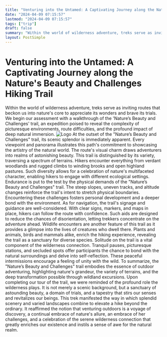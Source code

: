 ```yaml
---
title: "Venturing into the Untamed: A Captivating Journey along the Nature's Beauty and Challenges Hiking Trail"
date: "2024-04-09 07:15:57"
lastmod: "2024-04-09 07:15:57"
tags: ["trip"]
draft: false
summary: "Within the world of wilderness adventure, treks serve as inviting routes that beckon us into nature's core to appreciate its wonders and brave its trials. We begin our assessment with a walkthrough of the 'Nature’s Beauty and Challenges' trail, an expedition poised to reveal the complexity of picturesque environments, route difficulties, and the profound impact of deep natural immersion."
layout: PostSimple
---
```

# Venturing into the Untamed: A Captivating Journey along the Nature's Beauty and Challenges Hiking Trail
Within the world of wilderness adventure, treks serve as inviting routes that beckon us into nature's core to appreciate its wonders and brave its trials. We begin our assessment with a walkthrough of the 'Nature’s Beauty and Challenges' trail, an expedition poised to reveal the complexity of picturesque environments, route difficulties, and the profound impact of deep natural immersion.
<img alt="Logo" class="lazyImg" data-src="https://cdn.seniorsselection.com/src_image/4b45be645df676ad10f1646c3afb6adb.webp" src="/statics/image/loading.webp"/>
At the outset of the "Nature’s Beauty and Challenges" trail, its scenic splendor is immediately apparent. Every viewpoint and panorama illustrates this path's commitment to showcasing the artistry of the natural world. The route's visual charm draws adventurers into realms of astonishing beauty.
This trail is distinguished by its variety, traversing a spectrum of terrains. Hikers encounter everything from verdant woodlands and rugged climbs to winding brooks and open highland pastures. Such diversity allows for a celebration of nature's multifaceted character, enabling hikers to engage with different ecological settings.
Endurance is put to the test by the physical demands of the "Nature’s Beauty and Challenges" trail. The steep slopes, uneven tracks, and altitude changes reinforce the trail's intent to stretch physical boundaries. Encountering these challenges fosters personal development and a deeper bond with the environment.
As for navigation, the trail's signage and guidance are well-considered. With clear signs, markers, and maps in place, hikers can follow the route with confidence. Such aids are designed to reduce the chances of disorientation, letting trekkers concentrate on the adventure ahead.
Wildlife encounters are another feature of this trail as it provides a glimpse into the lives of creatures who dwell there. Plants and animals, birds and mammals alike, enrich the hiking experience, revealing the trail as a sanctuary for diverse species.
Solitude on the trail is a vital component of the wilderness connection. Tranquil pauses, picturesque stations, and secluded spots offer participants the chance to bond with the natural surroundings and delve into self-reflection. These peaceful intermissions encourage a feeling of unity with the wild.
To summarize, the "Nature’s Beauty and Challenges" trail embodies the essence of outdoor adventuring, highlighting nature's grandeur, the variety of terrains, and the deep transformation possible through wildland excursions.
Upon completing our tour of the trail, we were reminded of the profound role the wilderness plays. It is not merely a scenic background, but a sanctuary of astounding beauty, a domain of trials, and a tapestry that stirs our senses and revitalizes our beings. This trek manifested the way in which splendid scenery and varied landscapes combine to elevate a hike beyond the ordinary. It reaffirmed the notion that venturing outdoors is a voyage of discovery, a continual embrace of nature's allure, an embrace of her challenges, and a celebration of the serene wilderness connection that greatly enriches our existence and instils a sense of awe for the natural realm.
        